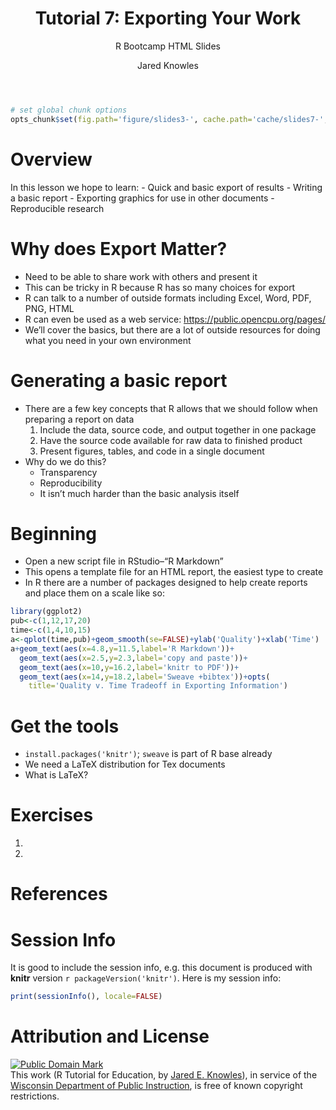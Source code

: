 % Tutorial 7: Exporting Your Work
% R Bootcamp HTML Slides
% Jared Knowles

```r
# set global chunk options
opts_chunk$set(fig.path='figure/slides3-', cache.path='cache/slides7-',fig.width=8,fig.height=6,message=FALSE,error=FALSE,warning=FALSE,echo=TRUE,dev='svg')
```

# Overview
In this lesson we hope to learn:
- Quick and basic export of results
- Writing a basic report
- Exporting graphics for use in other documents
- Reproducible research

# Why does Export Matter?
- Need to be able to share work with others and present it
- This can be tricky in R because R has so many choices for export
- R can talk to a number of outside formats including Excel, Word, PDF, PNG, HTML
- R can even be used as a web service: [https://public.opencpu.org/pages/](https://public.opencpu.org/pages/)
- We'll cover the basics, but there are a lot of outside resources for doing what you need in your own environment

# Generating a basic report
- There are a few key concepts that R allows that we should follow when preparing a report on data
  1. Include the data, source code, and output together in one package
  2. Have the source code available for raw data to finished product
  3. Present figures, tables, and code in a single document
- Why do we do this?
  * Transparency
  * Reproducibility
  * It isn't much harder than the basic analysis itself

# Beginning
- Open a new script file in RStudio--"R Markdown"
- This opens a template file for an HTML report, the easiest type to create
- In R there are a number of packages designed to help create reports and place them on a scale like so:

```r
library(ggplot2)
pub<-c(1,12,17,20)
time<-c(1,4,10,15)
a<-qplot(time,pub)+geom_smooth(se=FALSE)+ylab('Quality')+xlab('Time')
a+geom_text(aes(x=4.8,y=11.5,label='R Markdown'))+
  geom_text(aes(x=2.5,y=2.3,label='copy and paste'))+
  geom_text(aes(x=10,y=16.2,label='knitr to PDF'))+
  geom_text(aes(x=14,y=18.2,label='Sweave +bibtex'))+opts(
    title='Quality v. Time Tradeoff in Exporting Information')
```

# Get the tools
- `install.packages('knitr')`; `sweave` is part of R base already
- We need a LaTeX distribution for Tex documents
- What is LaTeX?

# Exercises 
1.
2.


# References


# Session Info

It is good to include the session info, e.g. this document is produced with **knitr** version `r packageVersion('knitr')`. Here is my session info:

```r
print(sessionInfo(), locale=FALSE)
```

# Attribution and License
<p xmlns:dct="http://purl.org/dc/terms/">
<a rel="license" href="http://creativecommons.org/publicdomain/mark/1.0/">
<img src="http://i.creativecommons.org/p/mark/1.0/88x31.png"
     style="border-style: none;" alt="Public Domain Mark" />
</a>
<br />
This work (<span property="dct:title">R Tutorial for Education</span>, by <a href="www.jaredknowles.com" rel="dct:creator"><span property="dct:title">Jared E. Knowles</span></a>), in service of the <a href="http://www.dpi.wi.gov" rel="dct:publisher"><span property="dct:title">Wisconsin Department of Public Instruction</span></a>, is free of known copyright restrictions.
</p>
